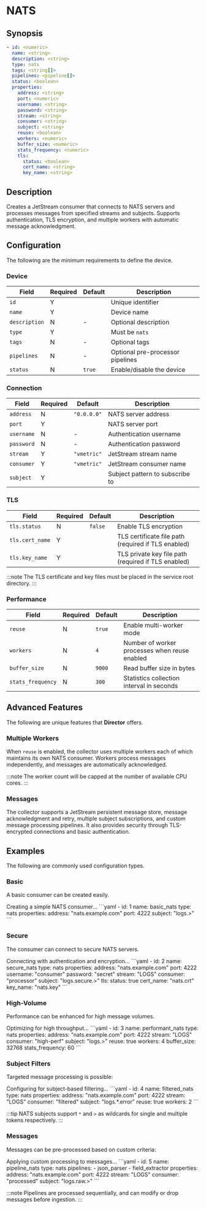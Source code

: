 # NATS

## Synopsis

```yaml
- id: <numeric>
  name: <string>
  description: <string>
  type: nats
  tags: <string[]>
  pipelines: <pipeline[]>
  status: <boolean>
  properties:
    address: <string>
    port: <numeric>
    username: <string>
    password: <string>
    stream: <string>
    consumer: <string>
    subject: <string>
    reuse: <boolean>
    workers: <numeric>
    buffer_size: <numeric>
    stats_frequency: <numeric>
    tls:
      status: <boolean>
      cert_name: <string>
      key_name: <string>
```

## Description

Creates a JetStream consumer that connects to NATS servers and processes messages from specified streams and subjects. Supports authentication, TLS encryption, and multiple workers with automatic message acknowledgment.

## Configuration

The following are the minimum requirements to define the device.

### Device

|Field|Required|Default|Description|
|---|---|---|---|
|`id`|Y||Unique identifier|
|`name`|Y||Device name|
|`description`|N|-|Optional description|
|`type`|Y||Must be `nats`|
|`tags`|N|-|Optional tags|
|`pipelines`|N|-|Optional pre-processor pipelines|
|`status`|N|`true`|Enable/disable the device|

### Connection

|Field|Required|Default|Description|
|---|---|---|---|
|`address`|N|`"0.0.0.0"`|NATS server address|
|`port`|Y||NATS server port|
|`username`|N|-|Authentication username|
|`password`|N|-|Authentication password|
|`stream`|Y|`"vmetric"`|JetStream stream name|
|`consumer`|Y|`"vmetric"`|JetStream consumer name|
|`subject`|Y||Subject pattern to subscribe to|

### TLS

|Field|Required|Default|Description|
|---|---|---|---|
|`tls.status`|N|`false`|Enable TLS encryption|
|`tls.cert_name`|Y||TLS certificate file path (required if TLS enabled)|
|`tls.key_name`|Y||TLS private key file path (required if TLS enabled)|

:::note
The TLS certificate and key files must be placed in the service root directory.
:::

### Performance

|Field|Required|Default|Description|
|---|---|---|---|
|`reuse`|N|`true`|Enable multi-worker mode|
|`workers`|N|`4`|Number of worker processes when reuse enabled|
|`buffer_size`|N|`9000`|Read buffer size in bytes|
|`stats_frequency`|N|`300`|Statistics collection interval in seconds|

## Advanced Features

The following are unique features that **Director** offers.

### Multiple Workers

When `reuse` is enabled, the collector uses multiple workers each of which maintains its own NATS consumer. Workers process messages independently, and messages are automatically acknowledged.

:::note
The worker count will be capped at the number of available CPU cores.
:::

### Messages

The collector supports a JetStream persistent message store, message acknowledgment and retry, multiple subject subscriptions, and custom message processing pipelines. It also provides security through TLS-encrypted connections and basic authentication.

## Examples

The following are commonly used configuration types.

### Basic

A basic consumer can be created easily.

<ExampleGrid>
  <CommentCol>
    Creating a simple NATS consumer...
  </CommentCol>
  <CodeCol>
    ```yaml
    - id: 1
      name: basic_nats
      type: nats
      properties:
        address: "nats.example.com"
        port: 4222
        subject: "logs.>"
    ```
  </CodeCol>
</ExampleGrid>

### Secure

The consumer can connect to secure NATS servers.

<ExampleGrid>
  <CommentCol>
    Connecting with authentication and encryption...
  </CommentCol>
  <CodeCol>
    ```yaml
    - id: 2
      name: secure_nats
      type: nats
      properties:
        address: "nats.example.com"
        port: 4222
        username: "consumer"
        password: "secret"
        stream: "LOGS"
        consumer: "processor"
        subject: "logs.secure.>"
        tls:
          status: true
          cert_name: "nats.crt"
          key_name: "nats.key"
    ```
  </CodeCol>
</ExampleGrid>

### High-Volume

Performance can be enhanced for high message volumes.

<ExampleGrid>
  <CommentCol>
    Optimizing for high throughput...
  </CommentCol>
  <CodeCol>
    ```yaml
    - id: 3
      name: performant_nats
      type: nats
      properties:
        address: "nats.example.com"
        port: 4222
        stream: "LOGS"
        consumer: "high-perf"
        subject: "logs.>"
        reuse: true
        workers: 4
        buffer_size: 32768
        stats_frequency: 60
    ```
  </CodeCol>
</ExampleGrid>

### Subject Filters

Targeted message processing is possible:

<ExampleGrid>
  <CommentCol>
    Configuring for subject-based filtering...
  </CommentCol>
  <CodeCol>
    ```yaml
    - id: 4
      name: filtered_nats
      type: nats
      properties:
        address: "nats.example.com"
        port: 4222
        stream: "LOGS"
        consumer: "filtered"
        subject: "logs.*.error"
        reuse: true
        workers: 2
    ```
  </CodeCol>
</ExampleGrid>

:::tip
NATS subjects support `*` and `>` as wildcards for single and multiple tokens respectively.
:::

### Messages

Messages can be pre-processed based on custom criteria:

<ExampleGrid>
  <CommentCol>
    Applying custom processing to messages...
  </CommentCol>
  <CodeCol>
    ```yaml
    - id: 5
      name: pipeline_nats
      type: nats
      pipelines:
        - json_parser
        - field_extractor
      properties:
        address: "nats.example.com"
        port: 4222
        stream: "LOGS"
        consumer: "processed"
        subject: "logs.raw.>"
    ```
  </CodeCol>
</ExampleGrid>

:::note
Pipelines are processed sequentially, and can modify or drop messages before ingestion.
:::
